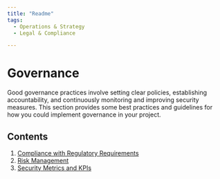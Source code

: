 ```yaml
---
title: "Readme"
tags:
  - Operations & Strategy
  - Legal & Compliance

---
```



<TagProvider>
<TagFilter />

# Governance

<TagList tags={frontmatter.tags} />
<AttributionList contributors={frontmatter.contributors} />

Good governance practices involve setting clear policies, establishing accountability, and continuously monitoring and improving security measures. This section provides some best practices and guidelines for how you could implement governance in your project.

## Contents

1. [Compliance with Regulatory Requirements](/governance/compliance-regulatory-requirements)
2. [Risk Management](/governance/risk-management)
3. [Security Metrics and KPIs](/governance/security-metrics-kpis)

</TagProvider>